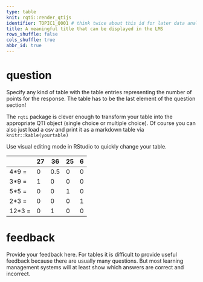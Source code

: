 ```yaml
---
type: table
knit: rqti::render_qtijs
identifier: TOPIC1_Q001 # think twice about this id for later data analysis!
title: A meaningful title that can be displayed in the LMS
rows_shuffle: false
cols_shuffle: true
abbr_id: true
---
```


# question

Specify any kind of table with the table entries representing the number of points for the response. The table has to be the last element of the question section!

The `rqti` package is clever enough to transform your table into the appropriate QTI object (single choice or multiple choice). Of course you can also just load a csv and print it as a markdown table via `knitr::kable(yourtable)`

Use visual editing mode in RStudio to quickly change your table.

|      |27|36 |25| 6 |
|------|--|---|--|---|
|4*9 = |0 |0.5|0 | 0 |
|3*9 = |1 |0  |0 | 0 |
|5*5 = |0 |0  |1 | 0 |
|2*3 = |0 |0  |0 | 1 |
|12*3 =|0 |1  |0 | 0 |


# feedback

Provide your feedback here. For tables it is difficult to provide useful feedback because there are usually many questions. But most learning management systems will at least show which answers are correct and incorrect.

